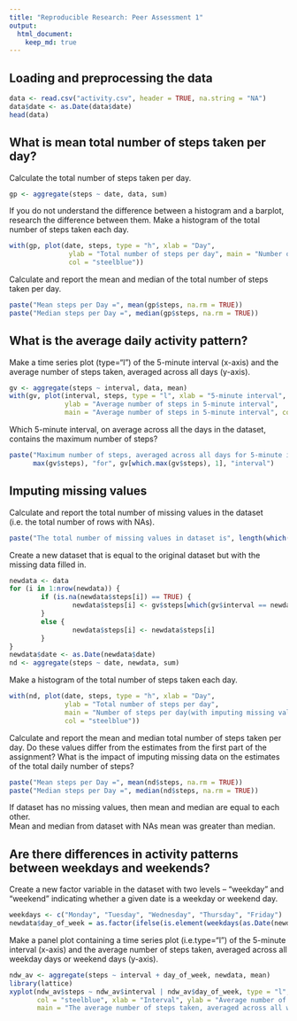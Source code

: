 ```yaml
---
title: "Reproducible Research: Peer Assessment 1"
output: 
  html_document:
    keep_md: true
---
```



## Loading and preprocessing the data

``` r
data <- read.csv("activity.csv", header = TRUE, na.string = "NA")
data$date <- as.Date(data$date)
head(data)
```

## What is mean total number of steps taken per day?

Calculate the total number of steps taken per day.

```r
gp <- aggregate(steps ~ date, data, sum)
```

If you do not understand the difference between a histogram and a barplot, research the difference between them. Make a histogram of the total number of steps taken each day.

```r
with(gp, plot(date, steps, type = "h", xlab = "Day", 
               ylab = "Total number of steps per day", main = "Number of steps per day", 
               col = "steelblue"))
```

Calculate and report the mean and median of the total number of steps taken per day.

```r
paste("Mean steps per Day =", mean(gp$steps, na.rm = TRUE))
paste("Median steps per Day =", median(gp$steps, na.rm = TRUE))
```

## What is the average daily activity pattern?

Make a time series plot (type="l") of the 5-minute interval (x-axis) and the average number of steps taken, averaged across all days (y-axis).

```r
gv <- aggregate(steps ~ interval, data, mean)
with(gv, plot(interval, steps, type = "l", xlab = "5-minute interval", 
              ylab = "Average number of steps in 5-minute interval", 
              main = "Average number of steps in 5-minute interval", col = "steelblue"))
```

Which 5-minute interval, on average across all the days in the dataset, contains the maximum number of steps?

```r
paste("Maximum number of steps, averaged across all days for 5-minute interval =", 
      max(gv$steps), "for", gv[which.max(gv$steps), 1], "interval")
```

## Imputing missing values

Calculate and report the total number of missing values in the dataset (i.e. the total number of rows with NAs).

```r
paste("The total number of missing values in dataset is", length(which(is.na(data$steps))))
```

Create a new dataset that is equal to the original dataset but with the missing data filled in.

```r
newdata <- data
for (i in 1:nrow(newdata)) {
        if (is.na(newdata$steps[i]) == TRUE) {
                newdata$steps[i] <- gv$steps[which(gv$interval == newdata$interval[i])]
        }
        else {
                newdata$steps[i] <- newdata$steps[i]
        }
}
newdata$date <- as.Date(newdata$date)
nd <- aggregate(steps ~ date, newdata, sum)
```

Make a histogram of the total number of steps taken each day.

```r
with(nd, plot(date, steps, type = "h", xlab = "Day", 
              ylab = "Total number of steps per day", 
              main = "Number of steps per day(with imputing missing values)", 
              col = "steelblue"))
```

Calculate and report the mean and median total number of steps taken per day. Do these values differ from the estimates from the first part of the assignment? What is the impact of imputing missing data on the estimates of the total daily number of steps?

```r
paste("Mean steps per Day =", mean(nd$steps, na.rm = TRUE))
paste("Median steps per Day =", median(nd$steps, na.rm = TRUE))
```

If dataset has no missing values, then mean and median are equal to each other.  
Mean and median from dataset with NAs mean was greater than median. 

## Are there differences in activity patterns between weekdays and weekends?

Create a new factor variable in the dataset with two levels – “weekday” and “weekend” indicating whether a given date is a weekday or weekend day.

```r
weekdays <- c("Monday", "Tuesday", "Wednesday", "Thursday", "Friday")
newdata$day_of_week = as.factor(ifelse(is.element(weekdays(as.Date(newdata$date)),weekdays), "weekday", "weekend"))
```

Make a panel plot containing a time series plot (i.e.type="l") of the 5-minute interval (x-axis) and the average number of steps taken, averaged across all weekday days or weekend days (y-axis).

```r
ndw_av <- aggregate(steps ~ interval + day_of_week, newdata, mean)
library(lattice)
xyplot(ndw_av$steps ~ ndw_av$interval | ndw_av$day_of_week, type = "l", layout = c(1,2), 
       col = "steelblue", xlab = "Interval", ylab = "Average number of steps",
       main = "The average number of steps taken, averaged across all weekday days or weekend days")
```
